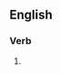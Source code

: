 ==English==

===Verb===
{{head|en|present participle}}

# {{present participle of|dang|lang=en|nocat=1}}